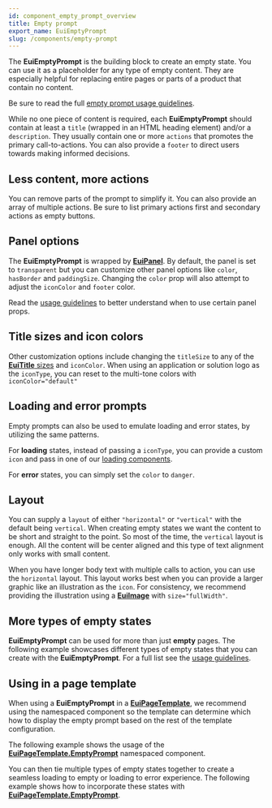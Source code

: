 ```yaml
---
id: component_empty_prompt_overview
title: Empty prompt
export_name: EuiEmptyPrompt
slug: /components/empty-prompt
---
```


The **EuiEmptyPrompt** is the building block to create an empty state. You can use it as a placeholder
for any type of empty content. They are especially helpful for replacing entire pages or parts of a product
that contain no content.

Be sure to read the full [empty prompt usage guidelines](#/guidelines/empty-prompt).

While no one piece of content is required, each **EuiEmptyPrompt** should contain at least
a `title` (wrapped in an HTML heading element) and/or a `description`. They usually contain one or more
`actions` that promotes the primary call-to-actions. You can also provide a `footer` to direct users
towards making informed decisions.

<!-- TODO: Add basic example -->

## Less content, more actions

You can remove parts of the prompt to simplify it. You can also provide an array of multiple actions.
Be sure to list primary actions first and secondary actions as empty buttons.

<!-- TODO: Add less content example -->

## Panel options

The **EuiEmptyPrompt** is wrapped by [**EuiPanel**](#/layout/panel). By default, the panel is set to `transparent`
but you can customize other panel options like `color`, `hasBorder` and `paddingSize`. Changing the `color` prop will
also attempt to adjust the `iconColor` and `footer` color.

Read the [usage guidelines](#/guidelines/empty-prompt) to better understand when to use certain panel props.

<!-- TODO: Add panel options example -->

## Title sizes and icon colors

Other customization options include changing the `titleSize` to any of the [**EuiTitle** sizes](#/display/title)
and `iconColor`. When using an application or solution logo as the `iconType`, you can reset to the multi-tone
colors with `iconColor="default"`

<!-- TODO: Add tile size and colors example -->

## Loading and error prompts

Empty prompts can also be used to emulate loading and error states, by utilizing the same patterns.

For **loading** states, instead of passing a `iconType`, you can provide a custom `icon`
and pass in one of our [loading components](#/display/loading).

<!-- TODO: Add loading state example -->

For **error** states, you can simply set the `color` to `danger`.

<!-- TODO: Add error state example -->

## Layout

You can supply a `layout` of either `"horizontal"` or `"vertical"` with the default being `vertical`.
When creating empty states we want the content to be short and straight to the point. So most of the time,
the `vertical` layout is enough. All the content will be center aligned and this type of text alignment
only works with small content.

When you have longer body text with multiple calls to action, you can use the `horizontal` layout.
This layout works best when you can provide a larger graphic like an illustration as the `icon`. For consistency,
we recommend providing the illustration using a [**EuiImage**](#/display/image) with `size="fullWidth"`.

<!-- TODO: Add layout example -->

## More types of empty states

**EuiEmptyPrompt** can be used for more than just **empty** pages. The following example showcases different types
of empty states that you can create with the **EuiEmptyPrompt**.
For a full list see the [usage guidelines](#/guidelines/empty-prompt).

<!-- TODO: Add more examples -->

## Using in a page template

When using a **EuiEmptyPrompt** in a [**EuiPageTemplate**](#/templates/page-template),
we recommend using the namespaced component so the template can determine which how to display the empty prompt based
on the rest of the template configuration.

The following example shows the usage
of the [**EuiPageTemplate.EmptyPrompt**](#/templates/page-template#empty-pages-or-content) namespaced component.

<!-- TODO: Add using in a page template example -->

You can then tie multiple types of empty states together to create a seamless loading to empty or loading
to error experience. The following example shows how to incorporate these states with
[**EuiPageTemplate.EmptyPrompt**](#/templates/page-template#empty-pages-or-content).

<!-- TODO: Add loading to empty state example -->
